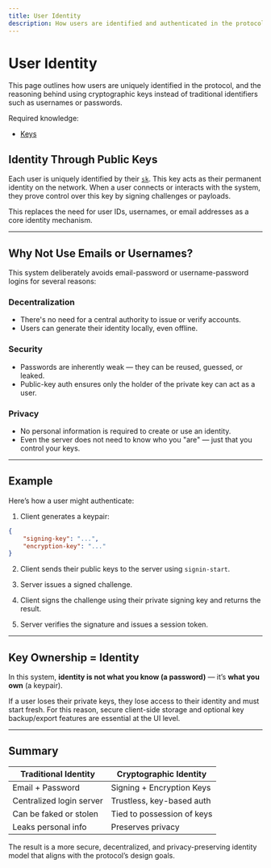 ```yaml
---
title: User Identity
description: How users are identified and authenticated in the protocol.
---
```


# User Identity

This page outlines how users are uniquely identified in the protocol, and the reasoning behind using cryptographic keys instead of traditional identifiers such as usernames or passwords.

Required knowledge:
- [Keys](/protocol/auth/keys)

## Identity Through Public Keys

Each user is uniquely identified by their [`sk`](/protocol/auth/keys#signing-key). This key acts as their permanent identity on the network. When a user connects or interacts with the system, they prove control over this key by signing challenges or payloads.

This replaces the need for user IDs, usernames, or email addresses as a core identity mechanism.

---

## Why Not Use Emails or Usernames?

This system deliberately avoids email-password or username-password logins for several reasons:

### Decentralization

- There's no need for a central authority to issue or verify accounts.
- Users can generate their identity locally, even offline.

### Security

- Passwords are inherently weak — they can be reused, guessed, or leaked.
- Public-key auth ensures only the holder of the private key can act as a user.

### Privacy

- No personal information is required to create or use an identity.
- Even the server does not need to know who you "are" — just that you control your keys.

---

## Example

Here’s how a user might authenticate:

1. Client generates a keypair:
```json
{
    "signing-key": "...",
    "encryption-key": "..."
}
```

2. Client sends their public keys to the server using `signin-start`.

3. Server issues a signed challenge.

4. Client signs the challenge using their private signing key and returns the result.

5. Server verifies the signature and issues a session token.

---

## Key Ownership = Identity

In this system, **identity is not what you know (a password)** — it’s **what you own** (a keypair).

If a user loses their private keys, they lose access to their identity and must start fresh. For this reason, secure client-side storage and optional key backup/export features are essential at the UI level.

---

## Summary

| Traditional Identity     | Cryptographic Identity        |
|--------------------------|-------------------------------|
| Email + Password         | Signing + Encryption Keys     |
| Centralized login server | Trustless, key-based auth     |
| Can be faked or stolen   | Tied to possession of keys    |
| Leaks personal info      | Preserves privacy             |

The result is a more secure, decentralized, and privacy-preserving identity model that aligns with the protocol’s design goals.

